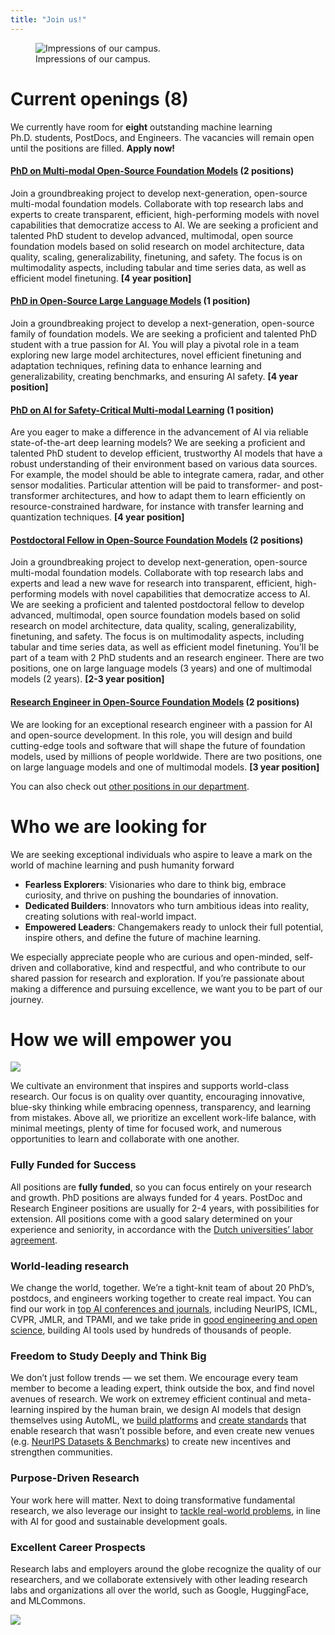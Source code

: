 ```yaml
---
title: "Join us!"
---
```


![Impressions of our campus.](../images/campus.webp)  

# Current openings (8)
We currently have room for **eight** outstanding machine learning Ph.D. students, PostDocs, and Engineers. 
The vacancies will remain open until the positions are filled. **Apply now!**

#### [PhD on Multi-modal Open-Source Foundation Models](https://www.tue.nl/en/working-at-tue/vacancy-overview/phd-on-multi-modal-open-source-foundation-models) (2 positions)
Join a groundbreaking project to develop next-generation, open-source multi-modal foundation models. Collaborate with top research labs 
and experts to create transparent, efficient, high-performing models with novel capabilities that democratize access to AI.
We are seeking a proficient and talented PhD student to  develop advanced, multimodal, open source foundation models based on 
solid research on model architecture, data quality, scaling, generalizability, finetuning, and safety. The focus is on multimodality 
aspects, including tabular and time series data, as well as efficient model finetuning. 
**[4 year position]** 

#### [PhD in Open-Source Large Language Models](https://www.tue.nl/en/working-at-tue/vacancy-overview/phd-on-open-source-large-language-models) (1 position)
Join a groundbreaking project to develop a next-generation, open-source family of foundation models. 
We are seeking a proficient and talented PhD student with a true passion for AI. 
You will play a pivotal role in a team exploring new large model architectures, novel efficient 
finetuning and adaptation techniques, refining data to enhance learning and generalizability, 
creating benchmarks, and ensuring AI safety.
**[4 year position]** 

#### [PhD on AI for Safety-Critical Multi-modal Learning](https://www.tue.nl/en/working-at-tue/vacancy-overview/phd-on-ai-for-safety-critical-multi-modal-learning) (1 position)
Are you eager to make a difference in the advancement of AI via reliable state-of-the-art deep learning models? 
We are seeking a proficient and talented PhD student to develop efficient, trustworthy AI models that have a robust 
understanding of their environment based on various data sources. For example, the model should be able to integrate camera, 
radar, and other sensor modalities. Particular attention will be paid to transformer- and post-transformer architectures, 
and how to adapt them to learn efficiently on resource-constrained hardware, for instance with transfer learning and quantization techniques.
**[4 year position]** 

#### [Postdoctoral Fellow in Open-Source Foundation Models](https://www.tue.nl/en/working-at-tue/vacancy-overview/postdoc-in-open-source-large-language-models) (2 positions)
Join a groundbreaking project to develop next-generation, open-source multi-modal foundation models. Collaborate with top research labs 
and experts and lead a new wave for research into transparent, efficient, high-performing models with novel capabilities that democratize access to AI.
We are seeking a proficient and talented postdoctoral fellow to develop advanced, multimodal, open source foundation models based on 
solid research on model architecture, data quality, scaling, generalizability, finetuning, and safety. The focus is on multimodality 
aspects, including tabular and time series data, as well as efficient model finetuning. You'll be part of a team with 2 PhD students and an research engineer.
There are two positions, one on large language models (3 years) and one of multimodal models (2 years).
**[2-3 year position]** 

#### [Research Engineer in Open-Source Foundation Models](https://www.tue.nl/en/working-at-tue/vacancy-overview/research-engineer-in-multi-modal-open-source-foundation-models) (2 positions)
We are looking for an exceptional research engineer with a passion for AI and open-source development. In this role, you will design and 
build cutting-edge tools and software that will shape the future of foundation models, used by millions of people worldwide.
There are two positions, one on large language models and one of multimodal models.
**[3 year position]** 

You can also check out [other positions in our department](https://jobs.tue.nl/en/vacancies.html#filter=p_type%3DSEARCH_RESULTS%26p_search%3D%26p_category_code_arr%3D6048-461676&page=1).

# Who we are looking for
We are seeking exceptional individuals who aspire to leave a mark on the world of machine learning and push humanity forward

* **Fearless Explorers**: Visionaries who dare to think big, embrace curiosity, and thrive on pushing the boundaries of innovation.
* **Dedicated Builders**: Innovators who turn ambitious ideas into reality, creating solutions with real-world impact.
* **Empowered Leaders**: Changemakers ready to unlock their full potential, inspire others, and define the future of machine learning.

We especially appreciate people who are curious and open-minded, self-driven and collaborative, kind and respectful, and who contribute to our shared
passion for research and exploration. If you’re passionate about making a difference and pursuing excellence, we want you to be part of our journey.

# How we will empower you
![](../images/team2.webp)

We cultivate an environment that inspires and supports world-class research. Our focus is on quality over quantity, 
encouraging innovative, blue-sky thinking while embracing openness, transparency, and learning from mistakes. Above all, we prioritize 
an excellent work-life balance, with minimal meetings, plenty of time for focused work, and numerous opportunities to learn and 
collaborate with one another.

### Fully Funded for Success
All positions are **fully funded**, so you can focus entirely on your research and growth. PhD positions are always funded for 4 years. PostDoc and Research Engineer positions are usually for 2-4 years, with possibilities for extension.
All positions come with a good salary determined on your experience and seniority, in accordance with the [Dutch universities' labor agreement](https://www.universiteitenvannederland.nl/en/collective-labour-agreement-of-dutch-universities).

### World-leading research
We change the world, together. We’re a tight-knit team of about 20 PhD's, postdocs, and engineers working together to create real impact. 
You can find our work in [top AI conferences and journals](../publications/publications.html), including NeurIPS, ICML, CVPR, JMLR, and TPAMI, 
and we take pride in [good engineering and open science](../software/software.html), building AI tools used by hundreds of thousands of people.

### Freedom to Study Deeply and Think Big
We don’t just follow trends — we set them. We encourage every team member to become a leading expert, think outside the box, and find novel avenues of research.
We work on extremey efficient continual and meta-learning inspired by the human brain, we design AI models that design themselves using AutoML,
we <a href="https://www.openml.org/" target="_blank">build platforms</a> and <a href="https://mlcommons.org/working-groups/data/croissant/" target="_blank">create standards</a>
that enable research that wasn't possible before, and even create new venues 
(e.g. <a href="https://neuripsconf.medium.com/announcing-the-neurips-2021-datasets-and-benchmarks-track-644e27c1e66c" target="_blank">NeurIPS Datasets & Benchmarks</a>)
to create new incentives and strengthen communities.

### Purpose-Driven Research
Your work here will matter. Next to doing transformative fundamental research, we also leverage our insight to [tackle real-world problems](../projects/projects.html),
in line with AI for good and sustainable development goals.

### Excellent Career Prospects
Research labs and employers around the globe recognize the quality of our researchers, and we collaborate extensively with other leading research labs and organizations
all over the world, such as Google, HuggingFace, and MLCommons.

![](../images/team1.webp)  
